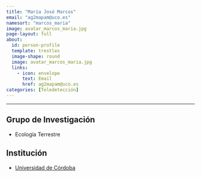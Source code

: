 ```yaml
---
title: "María José Marcos"
email: "ag2mapam@uco.es"  
namesort: "marcos_maria"
image: avatar_marcos_maria.jpg
page-layout: full
about: 
  id: person-profile
  template: trestles
  image-shape: round
  image: avatar_marcos_maria.jpg
  links:
    - icon: envelope
      text: Email
      href: ag2mapam@uco.es
categories: [Teledetección]
---
```

 
<hr>

:::{#person-profile}

## Grupo de Investigación
- Ecología Terrestre

## Institución
- [Universidad de Córdoba](https://www.uco.es/)

:::
